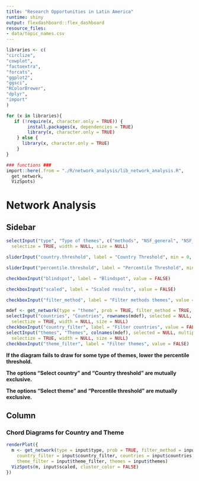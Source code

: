 ```yaml
---
title: "Research Opportunities in Latin America"
runtime: shiny
output: flexdashboard::flex_dashboard
resource_files:
- data/topic_names.csv
---
```


```r
libraries <- c(
"circlize",
"cowplot",
"factoextra",
"forcats",
"ggplot2",
"ggsci",
"RColorBrewer",
"dplyr",
"import"
)

for (x in libraries){
   if (!require(x, character.only = TRUE)) {
        install.packages(x, dependencies = TRUE)
        library(x, character.only = TRUE)
    } else {
      library(x, character.only = TRUE)
    }
}

### functions ###
import::here(.from = "./R/network_analysis/lib_network_analysis.R", 
  get_network,
  VizSpots)
```


Network Analysis {data-orientation=columns}
=====================================

Sidebar {.sidebar}
-------------------------------------

```r
selectInput("type", "Type of themes", c("methods", "NSF_general", "NSF_specific", "spatial scale", "theme", "water budget"), selected = "theme", multiple = FALSE,
  selectize = TRUE, width = NULL, size = NULL)
```

```r
sliderInput("country.threshold", label = "Country Threshold", min = 0, max = 500, value = 30, step = 10)
```

```r
sliderInput("percentile.threshold", label = "Percentile Threshold", min = 0, max = 0.95, value = 0.90, step = .05)
```

```r
checkboxInput("blindspot", label = "Blindspot", value = FALSE)
```

```r
checkboxInput("scaled", label = "Scaled results", value = FALSE)
```

```r
checkboxInput("filter_method", label = "Filter methods themes", value = TRUE)
```

```r
mdef <- get_network(type = "theme", prob = TRUE, filter_method = TRUE, blindspot = FALSE, country.threshold = 0, percentile.threshold = 0)
selectInput("countries", "Countries", rownames(mdef), selected = NULL, multiple = TRUE,
  selectize = TRUE, width = NULL, size = NULL)
checkboxInput("country_filter", label = "Filter countries", value = FALSE)
selectInput("themes", "Themes", colnames(mdef), selected = NULL, multiple = TRUE,
  selectize = TRUE, width = NULL, size = NULL)
checkboxInput("theme_filter", label = "Filter themes", value = FALSE)
```

**If the diagram fails to draw for some type of themes, lower the percentile threshold.**

**The options "Select country" and "Country threshold" are mutually exclusive.**

**The options "Select theme" and "Percentile threshold" are mutually exclusive.**

Column
-------------------------------------

### Chord Diagrams for Country and Theme

```r
renderPlot({
  m <- get_network(type = input$type, prob = TRUE, filter_method = input$filter_method, blindspot = input$blindspot, country.threshold = input$country.threshold, percentile.threshold = input$percentile.threshold, 
    country_filter = input$country_filter, countries = input$countries,
    theme_filter = input$theme_filter, themes = input$themes)
  VizSpots(m, input$scaled, cluster_color = FALSE)
})   
```
